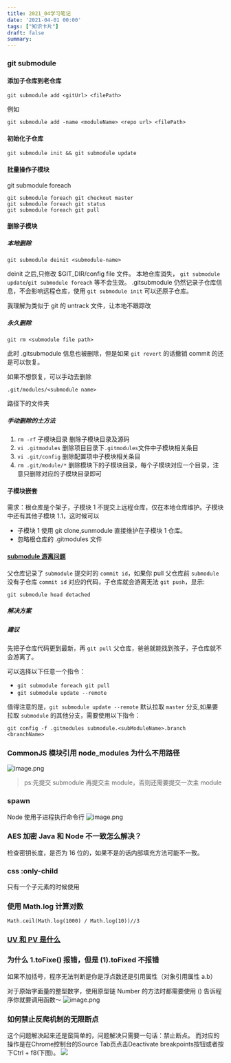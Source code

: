 ```yaml
---
title: 2021_04学习笔记
date: '2021-04-01 00:00'
tags: ["知识卡片"]
draft: false
summary: 
---
```

### git submodule
#### 添加子仓库到老仓库
```
git submodule add <gitUrl> <filePath>
```
例如

```
git submodule add -name <moduleName> <repo url> <filePath>
```

#### 初始化子仓库
```
git submodule init && git submodule update
```
#### 批量操作子模块
git submodule foreach <command>
```
git submodule foreach git checkout master
git submodule foreach git status
git submodule foreach git pull
```
#### 删除子模块

##### 本地删除
`git submodule deinit <submodule-name>`

deinit 之后,只修改 $GIT_DIR/config file 文件。
本地仓库消失， `git submodule update`/`git submodule foreach`  等不会生效。
.gitsubmodule 仍然记录子仓库信息，不会影响远程仓库，使用 `git submodule init` 可以还原子仓库。

我理解为类似于 git 的 untrack 文件，让本地不跟踪改

##### 永久删除
`git rm <submodule file path>`

此时 .gitsubmodule 信息也被删除，但是如果 `git revert` 的话撤销 commit 的还是可以恢复。

如果不想恢复，可以手动去删除

`.git/modules/<submodule name>`

路径下的文件夹


##### 手动删除的土方法
1. `rm -rf` 子模块目录 删除子模块目录及源码
2. `vi .gitmodules` 删除项目目录下`.gitmodules`文件中子模块相关条目
3. `vi .git/config` 删除配置项中子模块相关条目
4. `rm .git/module/*` 删除模块下的子模块目录，每个子模块对应一个目录，注意只删除对应的子模块目录即可

#### 子模块嵌套
需求：根仓库是个架子，子模块 1 不提交上远程仓库，仅在本地仓库维护。子模块中还有其他子模块 1.1，这时候可以
* 子模块 1 使用 git clone,sunmodule 直接维护在子模块 1 仓库。
* 忽略根仓库的 .gitmodules 文件
#### [submodule 游离问题](https://www.jianshu.com/p/8646bddede23)
父仓库记录了 `submodule` 提交时的 `commit id`，如果你 pull 父仓库前 `submodule` 没有子仓库 `commit id` 对应的代码，子仓库就会游离无法 `git push`，显示:

```git submodule head detached```

##### 解决方案

##### 建议
先把子仓库代码更到最新，再 `git pull` 父仓库，爸爸就能找到孩子，子仓库就不会游离了。

可以选择以下任意一个指令：
* `git submodule foreach git pull`
* `git submodule update --remote`

值得注意的是，`git submodule update --remote` 默认拉取 `master` 分支,如果要拉取 `submodule` 的其他分支，需要使用以下指令：

`git config -f .gitmodules submodule.<subModuleName>.branch <branchName>`


### CommonJS 模块引用 node_modules 为什么不用路径

![image.png](https://images.scar.site/WEBRESOURCE42592ea1e92d86d2a9e9a002f03dc311.png)

> ps:先提交 submodule 再提交主 module，否则还需要提交一次主 module
### spawn 
Node 使用子进程执行命令行
![image.png](https://images.scar.site/WEBRESOURCEe30778d851ac9b92da5c6b345d61f6ee.png)


### AES 加密 Java 和 Node 不一致怎么解决？
检查密钥长度，是否为 16 位的，如果不是的话内部填充方法可能不一致。

### css :only-child
只有一个子元素的时候使用

### 使用 Math.log 计算对数
```Math.ceil(Math.log(1000) / Math.log(10))//3```

### [UV 和 PV 是什么](https://www.zhihu.com/question/20448467)

### 为什么 1.toFixe() 报错，但是 (1).toFixed 不报错
如果不加括号，程序无法判断是你是浮点数还是引用属性（对象引用属性 a.b）

对于原始字面量的整型数字，使用原型链 Number 的方法时都需要使用 () 告诉程序你就要调用函数～
![image.png](https://images.scar.site/WEBRESOURCE85546cee63cceab9c8b901af4e0529a7.png)

### 如何禁止反爬机制的无限断点
这个问题解决起来还是蛮简单的，问题解决只需要一句话：禁止断点。
而对应的操作是在Chrome控制台的Source Tab页点击Deactivate breakpoints按钮或者按下Ctrl + f8(下图)。
![](https://segmentfault.com/img/bVZ1fP?w=901&h=84)
